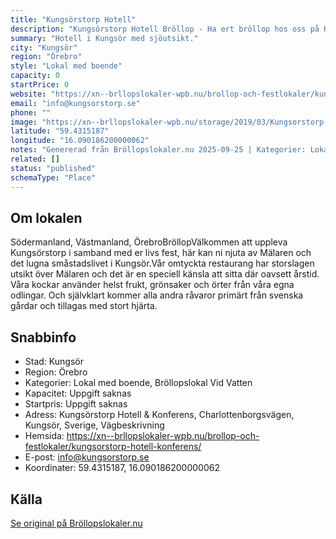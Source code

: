 ```yaml
---
title: "Kungsörstorp Hotell"
description: "Kungsörstorp Hotell Bröllop - Ha ert bröllop hos oss på Kungsörstorp Hotell. Se vår fina Bröllopslokal. Skicka gärna en förfrågan så hjälper vi Er!"
summary: "Hotell i Kungsör med sjöutsikt."
city: "Kungsör"
region: "Örebro"
style: "Lokal med boende"
capacity: 0
startPrice: 0
website: "https://xn--brllopslokaler-wpb.nu/brollop-och-festlokaler/kungsorstorp-hotell-konferens/"
email: "info@kungsorstorp.se"
phone: ""
image: "https://xn--brllopslokaler-wpb.nu/storage/2019/03/Kungsorstorp-Hotell-Konferens.jpeg"
latitude: "59.4315187"
longitude: "16.090186200000062"
notes: "Genererad från Bröllopslokaler.nu 2025-09-25 | Kategorier: Lokal med boende, Bröllopslokal Vid Vatten"
related: []
status: "published"
schemaType: "Place"
---
```


## Om lokalen

Södermanland, Västmanland, ÖrebroBröllopVälkommen att uppleva Kungsörstorp i samband med er livs fest, här kan ni njuta av Mälaren och det lugna småstadslivet i Kungsör.Vår omtyckta restaurang har storslagen utsikt över Mälaren och det är en speciell känsla att sitta där oavsett årstid. Våra kockar använder helst frukt, grönsaker och örter från våra egna odlingar. Och självklart kommer alla andra råvaror primärt från svenska gårdar och tillagas med stort hjärta.

## Snabbinfo

- Stad: Kungsör
- Region: Örebro
- Kategorier: Lokal med boende, Bröllopslokal Vid Vatten
- Kapacitet: Uppgift saknas
- Startpris: Uppgift saknas
- Adress: Kungsörstorp Hotell & Konferens, Charlottenborgsvägen, Kungsör, Sverige, Vägbeskrivning
- Hemsida: https://xn--brllopslokaler-wpb.nu/brollop-och-festlokaler/kungsorstorp-hotell-konferens/
- E-post: info@kungsorstorp.se
- Koordinater: 59.4315187, 16.090186200000062

## Källa

[Se original på Bröllopslokaler.nu](https://xn--brllopslokaler-wpb.nu/brollop-och-festlokaler/kungsorstorp-hotell-konferens/)
